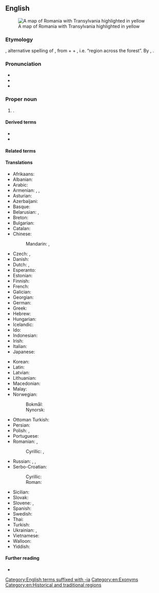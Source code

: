 ==English==
[[Image:Transylvania.png|thumb|right|A map of Romania with Transylvania highlighted in yellow]]

===Etymology===
{{bor+|en|ML.|Transylvānia}}, alternative spelling of {{m|la|Transsilvānia}}, from {{m|la|trāns||across}} + {{m|la|silvānus||forest|pos=relational adjective}} + {{m|la|-ia|pos=abstract noun suffix}}, i.e. “region across the forest”. By {{glossary|surface analysis}}, {{af|en|trans-|silvan|-ia}}.

===Pronunciation===
* {{IPA|en|/tɹænslˈveɪni.ə/}}
* {{audio|en|LL-Q1860 (eng)-Vealhurl-Transylvania.wav|Audio (UK)}}
* {{rhymes|en|eɪniə|s=5}}

===Proper noun===
{{en-proper noun}}

# {{place|en|region|in western|c/Romania}}.

====Derived terms====
* {{l|en|Transylvania County}}
* {{l|en|Transylvanian}}

====Related terms====
{{rel3|en
|Pennsylvania
|Pittsylvania
|Spotsylvania
|Sylvania
|-sylvania
}}

====Translations====
{{trans-top|Transylvania}}
* Afrikaans: {{t|af|Transsilvanië}}
* Albanian: {{t|sq|Transilvania}}
* Arabic: {{t|ar|تْرَانْسِيلْفَانِيَا|f|tr=transilfāniyā}}
* Armenian: {{t|hy|Տրանսիլվանիա}}, {{t|hy|Առտիալ}}, {{t|hy|Առդեալ}}
* Asturian: {{t|ast|Transilvania|f}}
* Azerbaijani: {{t|az|Transilvaniya}}
* Basque: {{t|eu|Transilvania}}
* Belarusian: {{t|be|Трансільва́нія|f}}, {{t|be|Сямігра́дзе|n}}
* Breton: {{t|br|Treuzsilvania}}
* Bulgarian: {{t|bg|Трансилва́ния|f}}
* Catalan: {{t|ca|Transsilvània|f}}
* Chinese:
*: Mandarin: {{t+|cmn|特蘭西瓦尼亞|sc=Hani}}, {{t+|cmn|特兰西瓦尼亚|tr=Tèlánxīwǎníyà|sc=Hani}}
* Czech: {{t+|cs|Sedmihradsko|n}}, {{t+|cs|Transylvánie|f}}
* Danish: {{t|da|Transsylvanien|c}}
* Dutch: {{t|nl|Transsylvanië|n}}, {{t|nl|Zevenburgen|n}}
* Esperanto: {{t|eo|Transilvanio}}
* Estonian: {{t|et|Transilvaania}}
* Finnish: {{t|fi|Transilvania}}
* French: {{t+|fr|Transylvanie|f}}
* Galician: {{t|gl|Transilvania|f}}
* Georgian: {{t|ka|ტრანსილვანია}}
* German: {{t+|de|Siebenbürgen|n}}
* Greek: {{t|el|Τρανσυλβανία|f}}
* Hebrew: {{t|he|טרנסילבניה|f|tr=Transylvenia}}
* Hungarian: {{t+|hu|Erdély}}
* Icelandic: {{t|is|Transylvanía|f}}
* Ido: {{t+|io|Transilvania}}
* Indonesian: {{t|id|Transilvania}}
* Irish: {{t|ga|an Trasalváin|f}}
* Italian: {{t+|it|Transilvania|f}}
* Japanese: {{t|ja|トランシルヴァニア|tr=Toranshiruvania}}
{{trans-mid}}
* Korean: {{t|ko|트란실바니아}}
* Latin: {{t|la|Transsilvania|f}}
* Latvian: {{t|lv|Transilvānija|f}}
* Lithuanian: {{t|lt|Transilvanija|f}}
* Macedonian: {{t|mk|Трансилванија|f}}
* Malay: {{t|ms|Transylvania}}
* Norwegian: 
*: Bokmål: {{t|nb|Transilvania|n}}
*: Nynorsk: {{t|nn|Transilvania|n}}
* Ottoman Turkish: {{t|ota|اردل|tr=erdel}}
* Persian: {{t|fa|ترانسیلوانی|tr=Trânsilvâni|sc=fa-Arab}}
* Polish: {{t+|pl|Siedmiogród|m}}, {{t+|pl|Transylwania|f}}
* Portuguese: {{t|pt|Transilvânia|f}}
* Romanian: {{t+|ro|Transilvania|f}}, {{t|ro|Ardeal}}
*: Cyrillic: {{t|ro|Трансилваниа|f|sc=Cyrl}}, {{t|ro|Ардял|sc=Cyrl}}
* Russian: {{t+|ru|Трансильва́ния|f}}, {{t|ru|Семигра́дье|n}}, {{t|ru|Ардял|m}}
* Serbo-Croatian:
*: Cyrillic: {{t|sh|Трансилванија|f}}
*: Roman: {{t|sh|Transilvanija|f}}
* Sicilian: {{t|scn|Transilvania|f}}
* Slovak: {{t|sk|Sedmohradsko|n}}
* Slovene: {{t|sl|Transilvánija|f}}, {{t|sl|Sedmograška|f}}
* Spanish: {{t+|es|Transilvania|f}}
* Swedish: {{t|sv|Transsylvanien|c}}
* Thai: {{t|th|ทรานซิลเวเนีย|tr=traan-sil-wee-niia}}
* Turkish: {{t|tr|Erdel Beyliği}}
* Ukrainian: {{t|uk|Трансильва́нія|f}}, {{t|uk|Семиго́род|m}}
* Vietnamese: {{t|vi|Transilvania}}
* Walloon: {{t|wa|Zivenbork}}
* Yiddish: {{t|yi|טראַנסילוואַניע|f}}
{{trans-bottom}}

====Further reading====
* {{pedia}}

[[Category:English terms suffixed with -ia]]
[[Category:en:Exonyms]]
[[Category:en:Historical and traditional regions]]